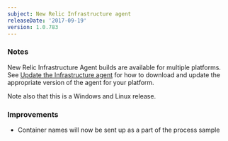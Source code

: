 ```yaml
---
subject: New Relic Infrastructure agent
releaseDate: '2017-09-19'
version: 1.0.783
---
```


### Notes

New Relic Infrastructure Agent builds are available for multiple platforms. See [Update the Infrastructure agent](https://docs.newrelic.com/docs/infrastructure/new-relic-infrastructure/installation/update-infrastructure-agent) for how to download and update the appropriate version of the agent for your platform.

Note also that this is a Windows and Linux release.

### Improvements

* Container names will now be sent up as a part of the process sample
